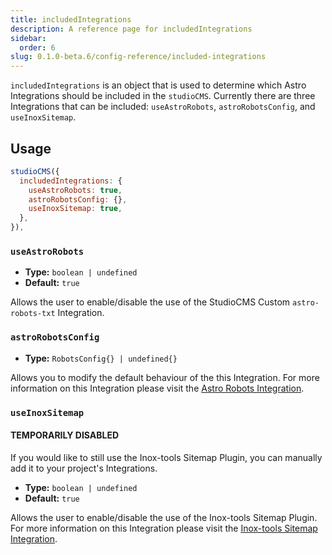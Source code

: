 ```yaml
---
title: includedIntegrations
description: A reference page for includedIntegrations
sidebar:
  order: 6
slug: 0.1.0-beta.6/config-reference/included-integrations
---
```


`includedIntegrations` is an object that is used to determine which Astro Integrations should be included in the `studioCMS`. Currently there are three Integrations that can be included: `useAstroRobots`, `astroRobotsConfig`, and `useInoxSitemap`.

## Usage

```js title="astro.config.mjs"  {2-6}
studioCMS({
  includedIntegrations: {
    useAstroRobots: true,
    astroRobotsConfig: {},
    useInoxSitemap: true,
  },
}),
```

### `useAstroRobots`

* **Type:** `boolean | undefined`
* **Default:** `true`

Allows the user to enable/disable the use of the StudioCMS Custom `astro-robots-txt` Integration.

### `astroRobotsConfig`

* **Type:** `RobotsConfig{} | undefined{}`

Allows you to modify the default behaviour of the this Integration. For more information on this Integration please visit the [Astro Robots Integration](https://www.npmjs.com/package/astro-robots).

### `useInoxSitemap`

#### TEMPORARILY DISABLED

If you would like to still use the Inox-tools Sitemap Plugin, you can manually add it to your project's Integrations.

* **Type:** `boolean | undefined`
* **Default:** `true`

Allows the user to enable/disable the use of the Inox-tools Sitemap Plugin. For more information on this Integration please visit the [Inox-tools Sitemap Integration](https://inox-tools.vercel.app/sitemap-ext).
